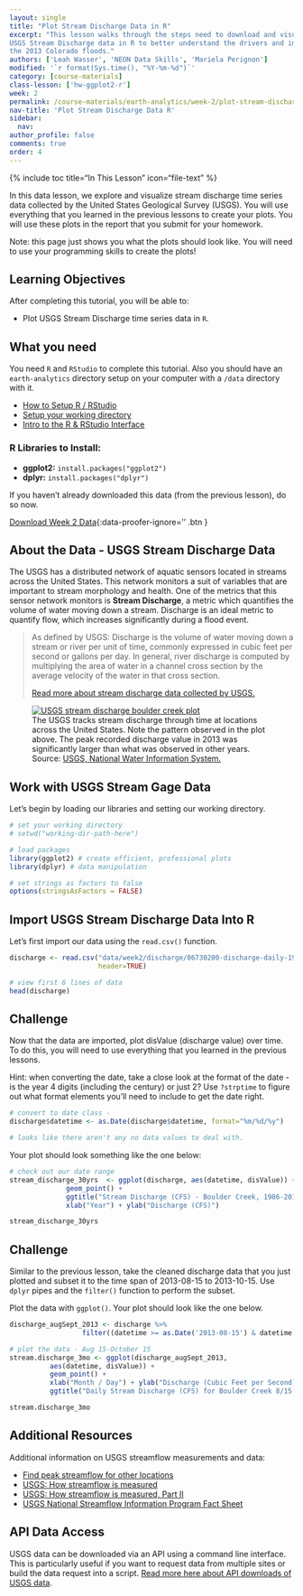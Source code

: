 ```yaml
---
layout: single
title: "Plot Stream Discharge Data in R"
excerpt: "This lesson walks through the steps need to download and visualize
USGS Stream Discharge data in R to better understand the drivers and impacts of
the 2013 Colorado floods."
authors: ['Leah Wasser', 'NEON Data Skills', 'Mariela Perignon']
modified: '`r format(Sys.time(), "%Y-%m-%d")`'
category: [course-materials]
class-lesson: ['hw-ggplot2-r']
week: 2
permalink: /course-materials/earth-analytics/week-2/plot-stream-discharge-timeseries-r/
nav-title: 'Plot Stream Discharge Data R'
sidebar:
  nav:
author_profile: false
comments: true
order: 4
---
```


{% include toc title="In This Lesson" icon="file-text" %}

In this data lesson, we explore and visualize stream discharge time series
data collected by the United States Geological Survey (USGS). You will use everything
that you learned in the previous lessons to create your plots. You will use these
plots in the report that you submit for your homework.

Note: this page just shows you what the plots should look like. You will need
to use your programming skills to create the plots!

<div class='notice--success' markdown="1">

## <i class="fa fa-graduation-cap" aria-hidden="true"></i> Learning Objectives

After completing this tutorial, you will be able to:

* Plot USGS Stream Discharge time series data in `R`.

## <i class="fa fa-check-square-o fa-2" aria-hidden="true"></i> What you need

You need `R` and `RStudio` to complete this tutorial. Also you should have
an `earth-analytics` directory setup on your computer with a `/data`
directory with it.

* [How to Setup R / RStudio](/course-materials/earth-analytics/week-1/setup-r-rstudio/)
* [Setup your working directory](/course-materials/earth-analytics/week-1/setup-working-directory/)
* [Intro to the R & RStudio Interface](/course-materials/earth-analytics/week-1/intro-to-r-and-rstudio)

### R Libraries to Install:

* **ggplot2:** `install.packages("ggplot2")`
* **dplyr:** `install.packages("dplyr")`

If you haven't already downloaded this data (from the previous lesson), do so now.

[<i class="fa fa-download" aria-hidden="true"></i> Download Week 2 Data](https://ndownloader.figshare.com/files/7426738){:data-proofer-ignore='' .btn }

</div>

## About the Data - USGS Stream Discharge Data

The USGS has a distributed network of aquatic sensors located in streams across
the United States. This network monitors a suit of variables that are important
to stream morphology and health. One of the metrics that this sensor network
monitors is **Stream Discharge**, a metric which quantifies the volume of water
moving down a stream. Discharge is an ideal metric to quantify flow, which
increases significantly during a flood event.

> As defined by USGS: Discharge is the volume of water moving down a stream or
> river per unit of time, commonly expressed in cubic feet per second or gallons
> per day. In general, river discharge is computed by multiplying the area of
> water in a channel cross section by the average velocity of the water in that
> cross section.
>
> <a href="http://water.usgs.gov/edu/streamflow2.html" target="_blank">
Read more about stream discharge data collected by USGS.</a>

<figure>
<a href="http://neondataskills.org/images/disturb-events-co13/USGS-Peak-discharge.gif">
<img src="http://neondataskills.org/images/disturb-events-co13/USGS-Peak-discharge.gif" alt="USGS stream discharge boulder creek plot"></a>
<figcaption>
The USGS tracks stream discharge through time at locations across the United
States. Note the pattern observed in the plot above. The peak recorded discharge
value in 2013 was significantly larger than what was observed in other years.
Source: <a href="http://nwis.waterdata.usgs.gov/usa/nwis/peak/?site_no=06730200" target="_blank"> USGS, National Water Information System. </a>
</figcaption>
</figure>


## Work with USGS Stream Gage Data

Let's begin by loading our libraries and setting our working directory.

```r
# set your working directory
# setwd("working-dir-path-here")

# load packages
library(ggplot2) # create efficient, professional plots
library(dplyr) # data manipulation

# set strings as factors to false
options(stringsAsFactors = FALSE)
```

##  Import USGS Stream Discharge Data Into R

Let's first import our data using the `read.csv()` function.


```r
discharge <- read.csv("data/week2/discharge/06730200-discharge-daily-1986-2013.csv",
                      header=TRUE)

# view first 6 lines of data
head(discharge)

```


<div class="notice--warning" markdown="1">

## <i class="fa fa-pencil-square-o" aria-hidden="true"></i> Challenge

Now that the data are imported, plot disValue (discharge value) over time.
To do this, you will need to use
everything that you learned in the previous lessons.

Hint: when converting the date, take a close look at the format of the date -
is the year 4 digits (including the century) or just 2? Use `?strptime` to figure
out what format elements you'll need to include to get the date right.

</div>


```r
# convert to date class -
discharge$datetime <- as.Date(discharge$datetime, format="%m/%d/%y")

# looks like there aren't any no data values to deal with.
```


Your plot should look something like the one below:

```r
# check out our date range
stream_discharge_30yrs  <- ggplot(discharge, aes(datetime, disValue)) +
              geom_point() +
              ggtitle("Stream Discharge (CFS) - Boulder Creek, 1986-2016") +
              xlab("Year") + ylab("Discharge (CFS)")

stream_discharge_30yrs

```

<div class="notice--warning" markdown="1">

## <i class="fa fa-pencil-square-o" aria-hidden="true"></i> Challenge

Similar to the previous lesson, take the cleaned discharge data that you just
plotted and subset it to the time span
of 2013-08-15 to 2013-10-15. Use `dplyr` pipes and the `filter()` function
to perform the subset.

Plot the data with `ggplot()`. Your plot should look like the one below.
</div>


```r
discharge_augSept_2013 <- discharge %>%
                  filter((datetime >= as.Date('2013-08-15') & datetime <= as.Date('2013-10-15')))

```

```r
# plot the data - Aug 15-October 15
stream.discharge_3mo <- ggplot(discharge_augSept_2013,
          aes(datetime, disValue)) +
          geom_point() +
          xlab("Month / Day") + ylab("Discharge (Cubic Feet per Second)") +
          ggtitle("Daily Stream Discharge (CFS) for Boulder Creek 8/15 - 10/15 2013")

stream.discharge_3mo
```
<div class="notice--info" markdown="1">

## Additional Resources

Additional information on USGS streamflow measurements and data:

* <a href="http://nwis.waterdata.usgs.gov/usa/nwis/peak/" target="_blank">Find peak streamflow for other locations</a>
* <a href="http://water.usgs.gov/edu/measureflow.html" target="_blank">USGS: How streamflow is measured</a>
* <a href="http://water.usgs.gov/edu/streamflow2.html" target="_blank">USGS: How streamflow is measured, Part II</a>
* <a href="http://pubs.usgs.gov/fs/2005/3131/FS2005-3131.pdf" target="_blank"> USGS National Streamflow Information Program Fact Sheet </a>

## API Data Access

USGS data can be downloaded via an API using a command line interface. This is
particularly useful if you want to request data from multiple sites or build the
data request into a script.
<a href="http://help.waterdata.usgs.gov/faq/automated-retrievals#RT" target="_blank" data-proofer-ignore=''>
Read more here about API downloads of USGS data</a>.

</div>
